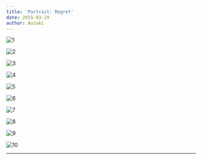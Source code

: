 ```yaml
---
title: 'Portrait: Regret'
date: 2015-03-29
author: Aozaki
---
```



![1](../../public/images/portfolio/20150329_0001.jpg)

![2](../../public/images/portfolio/20150329_0002.jpg)

![3](../../public/images/portfolio/20150329_0003.jpg)

![4](../../public/images/portfolio/20150329_0004.jpg)

![5](../../public/images/portfolio/20150329_0005.jpg)

![6](../../public/images/portfolio/20150329_0006.jpg)

![7](../../public/images/portfolio/20150329_0007.jpg)

![8](../../public/images/portfolio/20150329_0008.jpg)

![9](../../public/images/portfolio/20150329_0009.jpg)

![10](../../public/images/portfolio/20150329_0010.jpg)

<Repost Date="2015" />

---

<BackPhoto Name="regret" />
